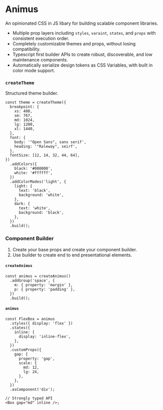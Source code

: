 # Animus

An opinionated CSS in JS libary for building scalable component libraries.

- Multiple prop layers including `styles`, `varaint`, `states`, and `props` with consistent execution order.
- Completely customizable themes and props, without losing compatibility.
- Typescript first builder APIs to create robust, discoverable, and low maintenance components.
- Automatically serialize design tokens as CSS Variables, with built in color mode support.

### `createTheme`

Structured theme builder.

```tsx
const theme = createTheme({
  breakpoint: {
    xs: 480,
    sm: 767,
    md: 1024,
    lg: 1200,
    xl: 1440,
  },
  font: {
    body: '"Open Sans", sans serif',
    heading: '"Raleway", seirf',
  },
  fontSize: [12, 14, 32, 44, 64],
})
  .addColors({
    black: '#000000',
    white: '#ffffff',
  })
  .addColorModes('light', {
    light: {
      text: 'black',
      background: 'white',
    },
    dark: {
      text: 'white',
      background: 'black',
    },
  })
  .build();
```

### Component Builder

1. Create your base props and create your component builder.
2. Use builder to create end to end presentational elements.

#### `createAnimus`

```tsx
const animus = createAnimus()
  .addGroup('space', {
    m: { property: 'margin' },
    p: { property: 'padding' },
  })
  .build();
```

#### `animus`

```tsx
const FlexBox = animus
  .styles({ display: 'flex' })
  .states({
    inline: {
      display: 'inline-flex',
    },
  })
  .customProps({
    gap: {
      property: 'gap',
      scale: {
        md: 12,
        lg: 24,
      },
    },
  })
  .asComponent('div');

// Strongly typed API
<Box gap="md" inline />;
```
